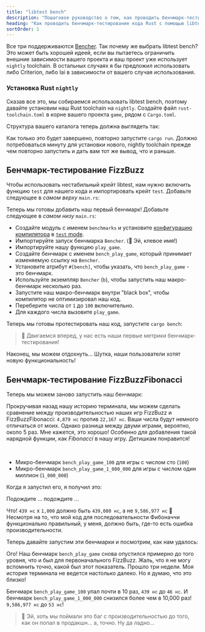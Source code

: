 ```yaml
---
title: "libtest bench"
description: "Пошаговое руководство о том, как проводить бенчмарк-тестирование кода Rust с помощью libtest bench"
heading: "Как проводить бенчмарк-тестирование кода Rust с помощью libtest bench"
sortOrder: 1
---
```



<Benchmarking />

<FizzBuzzRust />

<StepByStepRust />

<MicroVsMacro />

<BenchmarkingRust />

Все три поддерживаются [Bencher](/ru/docs/explanation/adapters/). Так почему же выбрать libtest bench?
Это может быть хорошей идеей, если вы пытаетесь ограничить внешние зависимости вашего проекта
и ваш проект уже использует `nightly` toolchain.
В остальных случаях я бы предложил использовать либо Criterion, либо Iai в зависимости от вашего случая использования.

### Установка Rust `nightly`

Сказав все это, мы собираемся использовать libtest bench, поэтому давайте установим наш Rust toolchain на `nightly`.
Создайте файл `rust-toolchain.toml` в корне вашего проекта `game`, рядом с `Cargo.toml`.

<RustToolchainRustBenchCode />

Структура вашего каталога теперь должна выглядеть так:

<RustToolchainRustBenchTree />

Как только это будет завершено, повторно запустите `cargo run`.
Должно потребоваться минуту для установки нового, nightly toolchain
прежде чем повторно запустить и дать вам тот же вывод, что и раньше.

<FizzBuzzRefactorRust />

## Бенчмарк-тестирование FizzBuzz

Чтобы использовать нестабильный крейт libtest, нам нужно включить функцию `test` для нашего кода и импортировать крейт `test`. Добавьте следующее в _самом верху_ `main.rs`:

<TestCreateRustBenchCode />

Теперь мы готовы добавить наш первый бенчмарк!
Добавьте следующее в _самом низу_ `main.rs`:

<BenchPlayGameRustBenchCode />

- Создайте модуль с именем `benchmarks` и установите
  [конфигурацию компилятора](https://doc.rust-lang.org/reference/conditional-compilation.html#the-cfg-attribute)
  в [`test` mode](https://doc.rust-lang.org/book/ch11-03-test-organization.html#the-tests-module-and-cfgtest).
- Импортируйте запуск бенчмарка `Bencher`. (🐰 Эй, клевое имя!)
- Импортируйте нашу функцию `play_game`.
- Создайте бенчмарк с именем `bench_play_game`, который принимает изменяемую ссылку на `Bencher`.
- Установите атрибут `#[bench]`, чтобы указать, что `bench_play_game` - это бенчмарк.
- Используйте экземпляр `Bencher` (`b`), чтобы запустить наш макро-бенчмарк несколько раз.
- Запустите наш макро-бенчмарк внутри "black box", чтобы компилятор не оптимизировал наш код.
- Переберите числа от `1` до `100` включительно.
- Для каждого числа вызовите `play_game`.

Теперь мы готовы протестировать наш код, запустите `cargo bench`:

<BenchPlayGameRustBenchOutput />

> 🐰 Двигаемся вперед, у нас есть наши первые метрики бенчмарк-тестирования!

Наконец, мы можем отдохнуть...
Шутка, наши пользователи хотят новую функциональность!

<FizzBuzzFibonacciRust>
  <PlayGameRustCode />
</FizzBuzzFibonacciRust>

## Бенчмарк-тестирование FizzBuzzFibonacci

Теперь мы можем заново запустить наш бенчмарк:

<BenchPlayGameFibonacciRustBenchOutput />

Прокручивая назад нашу историю терминала,
мы можем сделать сравнение между производительностью наших игр FizzBuzz и FizzBuzzFibonacci: `4,879 нс` против `22,167 нс`.
Ваши числа будут немного отличаться от моих.
Однако разница между двуми играми, вероятно, около 5 раз.
Мне кажется, это хорошо! Особенно для добавления такой нарядной функции, как _Fibonacci_ в нашу игру.
Детишкам понравится!

<FizzBuzzFibonacciOpenRust>
  <FizzBuzzFibonacciOpenRustCode />
</FizzBuzzFibonacciOpenRust>

<TheEnd />

<br />

<OnFire />

<BenchPlayGameOnFireRustBenchCode />

- Микро-бенчмарк `bench_play_game_100` для игры с числом сто (`100`)
- Микро-бенчмарк `bench_play_game_1_000_000` для игры с числом один миллион (`1_000_000`)

Когда я запустил его, я получил это:

<BenchPlayGameOnFireRustBenchOutputStart />

Подождите ... подождите ...

<BenchPlayGameOnFireRustBenchOutput />

Что! `439 нс` x `1,000` должно быть `439,000 нс`, а не `9,586,977 нс` 🤯
Несмотря на то, что мой код для последовательности Фибоначчи функционально правильный, у меня, должно быть, где-то есть ошибка производительности.

<FizzBuzzFibonacciFixRust />

Теперь давайте запустим эти бенчмарки и посмотрим, как нам удалось:

<BenchPlayGameFixRustBenchOutput />

Ого! Наш бенчмарк `bench_play_game` снова опустился примерно до того уровня, что и был для первоначального FizzBuzz.
Жаль, что я не могу вспомнить точно, какой был этот показатель. Прошло три недели.
Моя история терминала не ведется настолько далеко.
Но я думаю, что это близко!

Бенчмарк `bench_play_game_100` упал почти в 10 раз, `439 нс` до `46 нс`.
И бенчмарк `bench_play_game_1_000_000` снизился более чем в 10,000 раз! `9,586,977 нс` до `53 нс`!

> 🐰 Эй, хоть мы поймали это баг с производительностью до того, как он попал в продакшн... а, точно. Ну да ладно...

<CatchInCi />

<CatchInCiRustBenchOutput />

<CatchInCiPlot />

<CatchInCiPlotRustBench title="Как проводить бенчмарк-тестирование Rust с помощью libtest bench" />

<BencherFooter />
